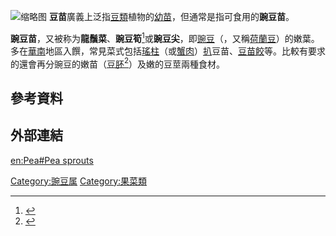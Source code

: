 [[File:Dao_miao,_snow_pea_shoots-sprouts.jpg|缩略图]]
'''豆苗'''廣義上泛指[[豆類|豆類]]植物的[[幼苗|幼苗]]，但通常是指可食用的'''豌豆苗'''。

'''豌豆苗'''，又被称为'''龍鬚菜'''{{r|fooddb}}、'''豌豆筍'''<ref name="Park">{{cite news |author=박영률 |script-title=ko:완두, 꼬투리도 드세요 |trans-title=豌豆，連豆莢也可吃 |url=http://legacy.www.hani.co.kr/section-005100033/2005/06/005100033200506012153173.html |date=2005-06-01 |access-date=2022-01-07 |newspaper={{tsl|ko|한겨레|韓民族報}} |language=ko}}</ref>或'''豌豆尖'''，即[[豌豆|豌豆]]（{{lang|la|''Pisum sativum''}}，又稱[[荷蘭豆|荷蘭豆]]{{r|fooddb}}）的嫩葉。多在[[華南|華南]]地區入饌，常見菜式包括[[瑤柱|瑤柱]]（或[[蟹肉|蟹肉]]）[[扒|扒]]豆苗、[[豆苗餃|豆苗餃]]等。比較有要求的還會再分豌豆的嫩苗（[[豆胚|豆胚]]<ref name="on.cc">{{cite news |url=https://hk.on.cc/hk/bkn/cnt/lifestyle/20190216/mobile/bkn-20190216120005834-0216_00982_001.html |title=街市學堂之豆胚、豆苗、荷蘭豆大起底 |newspaper=[[東方日報_(香港)|東網]] |date=2019-02-16 |access-date=2022-01-07 |language=zh-hant}}</ref>）及嫩的豆莖兩種食材。

==參考資料==
{{reflist |refs=
<ref name="fooddb">{{cite book
 |chapter-url=http://www.fooddb.com.hk/chi_fruit.php?id=15&type=1
 |chapter=莖葉類蔬菜：豆苗
 |url=http://www.fooddb.com.hk/chi_fruit.php
 |title=香港中小企常用食物規格資料庫
 |volume=第二期
 |publisher=香港餐務管理協會
 |access-date=2022-01-07
 |language=zh-hant}}</ref>
}}

==外部連結==
[[en:Pea#Pea_sprouts|en:Pea#Pea sprouts]]

{{植物小作品}}

[[Category:豌豆属|Category:豌豆属]]
[[Category:果菜類|Category:果菜類]]